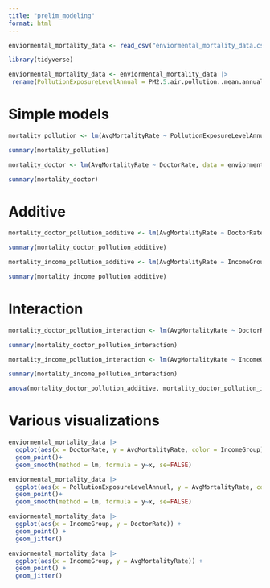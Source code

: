 ```yaml
---
title: "prelim_modeling"
format: html
---
```


```r
enviormental_mortality_data <- read_csv("enviormental_mortality_data.csv", name_repair = make.names)
```

```r
library(tidyverse)
```


```r
enviormental_mortality_data <- enviormental_mortality_data |>
 rename(PollutionExposureLevelAnnual = PM2.5.air.pollution..mean.annual.exposure..micrograms.per.cubic.meter.)
```


# Simple models 

```r
mortality_pollution <- lm(AvgMortalityRate ~ PollutionExposureLevelAnnual, data = enviormental_mortality_data)

summary(mortality_pollution)
```

```r
mortality_doctor <- lm(AvgMortalityRate ~ DoctorRate, data = enviormental_mortality_data)

summary(mortality_doctor)
```

# Additive

```r
mortality_doctor_pollution_additive <- lm(AvgMortalityRate ~ DoctorRate + PollutionExposureLevelAnnual, data = enviormental_mortality_data)

summary(mortality_doctor_pollution_additive)
```

```r
mortality_income_pollution_additive <- lm(AvgMortalityRate ~ IncomeGroup + PollutionExposureLevelAnnual, data = enviormental_mortality_data)

summary(mortality_income_pollution_additive)
```

# Interaction 
```r
mortality_doctor_pollution_interaction <- lm(AvgMortalityRate ~ DoctorRate * PollutionExposureLevelAnnual, data = enviormental_mortality_data)

summary(mortality_doctor_pollution_interaction)
```

```r
mortality_income_pollution_interaction <- lm(AvgMortalityRate ~ IncomeGroup * PollutionExposureLevelAnnual, data = enviormental_mortality_data)

summary(mortality_income_pollution_interaction)
```

```r
anova(mortality_doctor_pollution_additive, mortality_doctor_pollution_interaction)
```

# Various visualizations
```r
enviormental_mortality_data |>
  ggplot(aes(x = DoctorRate, y = AvgMortalityRate, color = IncomeGroup)) +
  geom_point()+
  geom_smooth(method = lm, formula = y~x, se=FALSE)
```

```r
enviormental_mortality_data |>
  ggplot(aes(x = PollutionExposureLevelAnnual, y = AvgMortalityRate, color = IncomeGroup)) +
  geom_point()+
  geom_smooth(method = lm, formula = y~x, se=FALSE)
```

```r
enviormental_mortality_data |>
  ggplot(aes(x = IncomeGroup, y = DoctorRate)) +
  geom_point() +
  geom_jitter()
```


```r
enviormental_mortality_data |>
  ggplot(aes(x = IncomeGroup, y = AvgMortalityRate)) +
  geom_point() +
  geom_jitter()
```
